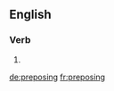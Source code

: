 ==English==

===Verb===
{{head|en|present participle}}

# {{present participle of|prepose|lang=en|nocat=1}}

[[de:preposing]]
[[fr:preposing]]